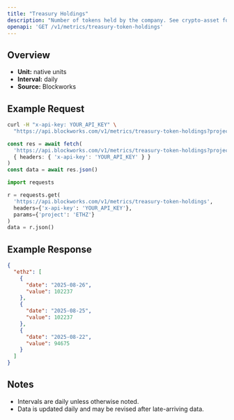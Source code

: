 ```yaml
---
title: "Treasury Holdings"
description: "Number of tokens held by the company. See crypto-asset for asset indicator"
openapi: 'GET /v1/metrics/treasury-token-holdings'
---
```


## Overview

- **Unit:** native units
- **Interval:** daily
- **Source:** Blockworks

## Example Request

<CodeGroup>

```bash cURL
curl -H "x-api-key: YOUR_API_KEY" \
  "https://api.blockworks.com/v1/metrics/treasury-token-holdings?project=ETHZ"
```

```typescript TypeScript
const res = await fetch(
  'https://api.blockworks.com/v1/metrics/treasury-token-holdings?project=ETHZ',
  { headers: { 'x-api-key': 'YOUR_API_KEY' } }
)
const data = await res.json()
```

```python Python
import requests

r = requests.get(
  'https://api.blockworks.com/v1/metrics/treasury-token-holdings',
  headers={'x-api-key': 'YOUR_API_KEY'},
  params={'project': 'ETHZ'}
)
data = r.json()
```

</CodeGroup>

## Example Response

```json
{
  "ethz": [
    {
      "date": "2025-08-26",
      "value": 102237
    },
    {
      "date": "2025-08-25",
      "value": 102237
    },
    {
      "date": "2025-08-22",
      "value": 94675
    }
  ]
}
```

## Notes
- Intervals are daily unless otherwise noted.
- Data is updated daily and may be revised after late-arriving data.
